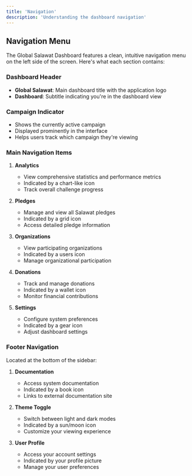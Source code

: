 ```yaml
---
title: 'Navigation'
description: 'Understanding the dashboard navigation'
---
```


## Navigation Menu

The Global Salawat Dashboard features a clean, intuitive navigation menu on the left side of the screen. Here's what each section contains:

### Dashboard Header
- **Global Salawat**: Main dashboard title with the application logo
- **Dashboard**: Subtitle indicating you're in the dashboard view

### Campaign Indicator
- Shows the currently active campaign
- Displayed prominently in the interface
- Helps users track which campaign they're viewing

### Main Navigation Items
1. **Analytics** 
   - View comprehensive statistics and performance metrics
   - Indicated by a chart-like icon
   - Track overall challenge progress

2. **Pledges**
   - Manage and view all Salawat pledges
   - Indicated by a grid icon
   - Access detailed pledge information

3. **Organizations**
   - View participating organizations
   - Indicated by a users icon
   - Manage organizational participation

4. **Donations**
   - Track and manage donations
   - Indicated by a wallet icon
   - Monitor financial contributions

5. **Settings**
   - Configure system preferences
   - Indicated by a gear icon
   - Adjust dashboard settings

### Footer Navigation
Located at the bottom of the sidebar:
1. **Documentation**
   - Access system documentation
   - Indicated by a book icon
   - Links to external documentation site

2. **Theme Toggle**
   - Switch between light and dark modes
   - Indicated by a sun/moon icon
   - Customize your viewing experience

3. **User Profile**
   - Access your account settings
   - Indicated by your profile picture
   - Manage your user preferences
